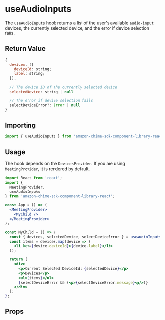 
<Meta title="SDK Hooks/useAudioInputs" />

# useAudioInputs

The `useAudioInputs` hook returns a list of the user's available `audio-input` devices, the currently selected device, and the error if device selection fails.

## Return Value

```javascript
{
  devices: [{
    deviceId: string;
    label: string;
  }],

  // The device ID of the currently selected device
  selectedDevice: string | null

  // The error if device selection fails
  selectDeviceError?: Error | null
}

```

## Importing

```javascript
import { useAudioInputs } from 'amazon-chime-sdk-component-library-react';
```

## Usage

The hook depends on the `DevicesProvider`. If you are using `MeetingProvider`, it is rendered by default.

```jsx
import React from 'react';
import {
  MeetingProvider,
  useAudioInputs
} from 'amazon-chime-sdk-component-library-react';

const App = () => (
  <MeetingProvider>
    <MyChild />
  </MeetingProvider>
);

const MyChild = () => {
  const { devices, selectedDevice, selectDeviceError } = useAudioInputs();
  const items = devices.map(device => (
    <li key={device.deviceId}>{device.label}</li>
  ));

  return (
    <div>
      <p>Current Selected DeviceId: {selectedDevice}</p>
      <p>Devices</p>
      <ul>{items}</ul>
      {selectDeviceError && (<p>{selectDeviceError.message}<p/>)}
    </div>
  );
};
```

## Props

<Props of={useAudioInputs} />
